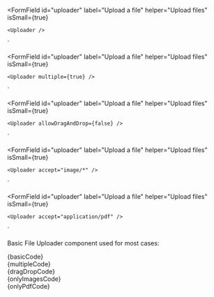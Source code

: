 
<FormField
	id="uploader"
	label="Upload a file"
	helper="Upload files"
	isSmall={true}
>
	<Uploader />
</FormField>
`

<FormField
	id="uploader"
	label="Upload a file"
	helper="Upload files"
	isSmall={true}
>
	<Uploader multiple={true} />
</FormField>
`

<FormField
	id="uploader"
	label="Upload a file"
	helper="Upload files"
	isSmall={true}
>
	<Uploader allowDragAndDrop={false} />
</FormField>
`

<FormField
	id="uploader"
	label="Upload a file"
	helper="Upload files"
	isSmall={true}
>
	<Uploader accept="image/*" />
</FormField>
`

<FormField
	id="uploader"
	label="Upload a file"
	helper="Upload files"
	isSmall={true}
>
	<Uploader accept="application/pdf" />
</FormField>
`

<Section contained={true} style={{ paddingTop: 30 }}>
	<p>Basic File Uploader component used for most cases: </p>
	<Preview wrapper={true}>
		<FormField
			id="uploader"
			label="Upload a file"
			helper="Upload files"
			isSmall={true}
		>
			<Uploader />
		</FormField>
	</Preview>
	<Snippet language="js">{basicCode}</Snippet>
</Section>

<Section title="Multiple files" contained={true} style={{ paddingTop: 30 }}>
	<Preview wrapper={true}>
		<FormField
			id="uploader"
			label="Upload a file"
			helper="Upload files"
			isSmall={true}
		>
			<Uploader multiple={true} />
		</FormField>
	</Preview>
	<Snippet language="js">{multipleCode}</Snippet>
</Section>

<Section
	title="Disabled drag and drop"
	contained={true}
	style={{ paddingTop: 30 }}
>
	<Preview wrapper={true}>
		<FormField
			id="uploader"
			label="Upload a file"
			helper="Upload files"
			isSmall={true}
		>
			<Uploader allowDragAndDrop={false} />
		</FormField>
	</Preview>
	<Snippet language="js">{dragDropCode}</Snippet>
</Section>

<Section title="Accept only images" contained={true} style={{ paddingTop: 30 }}>
	<Preview wrapper={true}>
		<FormField
			id="uploader"
			label="Upload a file"
			helper="Upload files"
			isSmall={true}
		>
			<Uploader accept="image/*" />
		</FormField>
	</Preview>
	<Snippet language="js">{onlyImagesCode}</Snippet>
</Section>

<Section
	title="Accept only a specific file extension"
	contained={true}
	style={{ paddingTop: 30 }}
>
	<Preview wrapper={true}>
		<FormField
			id="uploader"
			label="Upload a file"
			helper="Upload files"
			isSmall={true}
		>
			<Uploader accept="application/pdf" />
		</FormField>
	</Preview>
	<Snippet language="js">{onlyPdfCode}</Snippet>
</Section>
